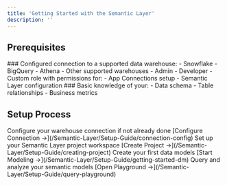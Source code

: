 ```yaml
---
title: 'Getting Started with the Semantic Layer'
description: ''
---
```


## Prerequisites

<CardGroup>
  <Card title="Warehouse Connection" href="#" icon="warehouse" iconType="solid">
    ### Configured connection to a supported data warehouse:
    - Snowflake
    - BigQuery
    - Athena
    - Other supported warehouses
  </Card>
  <Card title="Access Privileges" href="#" icon="key" iconType="solid"> 
    - Admin
    - Developer
    - Custom role with permissions for:
      - App Connections setup
      - Semantic Layer configuration
  </Card>
  <Card title="Data Model Understanding" href="#" icon="chart-line" iconType="solid">
    ### Basic knowledge of your:
    - Data schema
    - Table relationships
    - Business metrics
  </Card>
</CardGroup>

## Setup Process


<CardGroup>
<Card title="1. Connect Your Warehouse" href="#" icon="warehouse" iconType="solid">
Configure your warehouse connection if not already done
[Configure Connection →](/Semantic-Layer/Setup-Guide/connection-config)
</Card>

<Card title="2. Create a Project" href="#" icon="folder-open" iconType="solid">
Set up your Semantic Layer project workspace
[Create Project →](/Semantic-Layer/Setup-Guide/creating-project)
</Card>

<Card title="3. Define Your Models" href="#" icon="code-branch" iconType="solid">
Create your first data models
[Start Modeling →](/Semantic-Layer/Setup-Guide/getting-started-dm)
</Card>

<Card title="4. Explore in Playground" href="#" icon="database" iconType="solid">
Query and analyze your semantic models
[Open Playground →](/Semantic-Layer/Setup-Guide/query-playground)
</Card>
  
</CardGroup>
